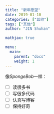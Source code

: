 ```yaml
---
title: "新年愿望"
date: 2019-01-10
categories: ["其他"]
tags: ["其他"]
author: "JIN Shuhan"

mathjax: true

menu:
  main:
    parent: "docs"
    weight: 1
---
```

像*SpongeBob*一样：

- [ ] 读很多书
- [ ] 写很多代码
- [ ] 认真写博客
- [ ] 保持好奇

